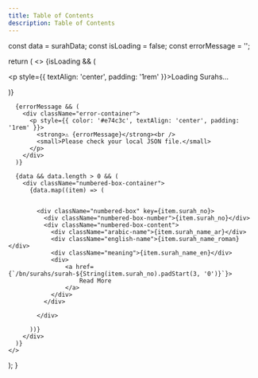 ```yaml
---
title: Table of Contents
description: Table of Contents
---
```



  const data = surahData;
  const isLoading = false;
  const errorMessage = '';

  return (
    <>
      {isLoading && (
        <div className="loading-container">
          <p style={{ textAlign: 'center', padding: '1rem' }}>Loading Surahs...</p>
        </div>
      )}

      {errorMessage && (
        <div className="error-container">
          <p style={{ color: '#e74c3c', textAlign: 'center', padding: '1rem' }}>
            <strong>⚠️ {errorMessage}</strong><br />
            <small>Please check your local JSON file.</small>
          </p>
        </div>
      )}

      {data && data.length > 0 && (
        <div className="numbered-box-container">
          {data.map((item) => (
            
           
            <div className="numbered-box" key={item.surah_no}>
              <div className="numbered-box-number">{item.surah_no}</div>
              <div className="numbered-box-content">
                <div className="arabic-name">{item.surah_name_ar}</div>
                <div className="english-name">{item.surah_name_roman}</div>
                <div className="meaning">{item.surah_name_en}</div>
                <div>
                    <a href={`/bn/surahs/surah-${String(item.surah_no).padStart(3, '0')}`}>
                        Read More
                    </a>
                </div>
              </div>

            </div> 
            
          ))}
        </div>
      )}
    </>
  );
}
